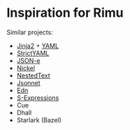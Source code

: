 # Inspiration for Rimu

Similar projects:

- [Jinja2](https://jinja.palletsprojects.com/en/2.10.x/) + [YAML](https://yaml.org/)
- [StrictYAML](https://hitchdev.com/strictyaml/)
- [JSON-e](https://json-e.js.org/)
- [Nickel](https://nickel-lang.org/)
- [NestedText](https://nestedtext.org/en/latest/)
- [Jsonnet](https://jsonnet.org/)
- [Edn](https://github.com/edn-format/edn)
- [S-Expressions](https://dev.realworldocaml.org/data-serialization.html)
- Cue
- Dhall
- Starlark (Bazel)

